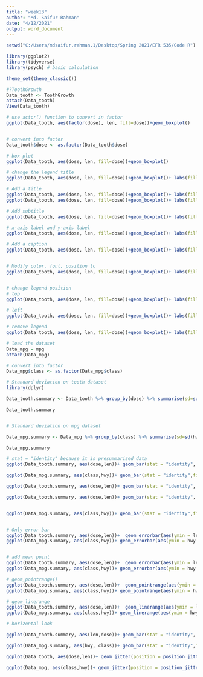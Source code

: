 ---
title: "week13"
author: "Md. Saifur Rahman"
date: "4/12/2021"
output: word_document
---


```{r setup the working directory, include=FALSE}
setwd("C:/Users/mdsaifur.rahman.1/Desktop/Spring 2021/EFR 535/Code R")

```

```{r load package, include=FALSE}
library(ggplot2)
library(tidyverse)
library(psych) # basic calculation

```

```{r set all theme as classic from ggplot2, include=FALSE}
theme_set(theme_classic())
```

```{r load data, view data and attach the data}
#?ToothGrowth
Data_tooth <- ToothGrowth
attach(Data_tooth)
View(Data_tooth)

```

```{r box plot}
# use actor() function to convert in factor
ggplot(Data_tooth, aes(factor(dose), len, fill=dose))+geom_boxplot()


# convert into factor
Data_tooth$dose <- as.factor(Data_tooth$dose)

# box plot
ggplot(Data_tooth, aes(dose, len, fill=dose))+geom_boxplot()

# change the legend title
ggplot(Data_tooth, aes(dose, len, fill=dose))+geom_boxplot()+ labs(fill = "Dose(mg)")

# Add a title
ggplot(Data_tooth, aes(dose, len, fill=dose))+geom_boxplot()+ labs(fill = "Dose(mg)", title = "The Effect of Vitamin C on Tooth Growth in Guinea Pigs")
ggplot(Data_tooth, aes(dose, len, fill=dose))+geom_boxplot()+ labs(fill = "Dose(mg)") + ggtitle("The Effect of Vitamin C on Tooth Growth in Guinea Pigs")

# Add subtitle
ggplot(Data_tooth, aes(dose, len, fill=dose))+geom_boxplot()+ labs(fill = "Dose(mg)", title = "The Effect of Vitamin C on Tooth Growth in Guinea Pigs", subtitle = "This is a test \n subtitle")

# x-axis label and y-axis label
ggplot(Data_tooth, aes(dose, len, fill=dose))+geom_boxplot()+ labs(fill = "Dose(mg)", title = "The Effect of Vitamin C on Tooth Growth in Guinea Pigs", subtitle = "This is a test subtitle", x= "Dose", y = "Length")

# Add a caption
ggplot(Data_tooth, aes(dose, len, fill=dose))+geom_boxplot()+ labs(fill = "Dose(mg)", title = "The Effect of Vitamin C on Tooth Growth in Guinea Pigs", subtitle = "This is a test subtitle", x= "Dose", y = "Length", caption = "Dataset source: ggplot ToothGrowth")


# Modify color, font, position tc
ggplot(Data_tooth, aes(dose, len, fill=dose))+geom_boxplot()+ labs(fill = "Dose(mg)", title = "The Effect of Vitamin C on Tooth Growth in Guinea Pigs", subtitle = "This is a test subtitle", x= "Dose", y = "Length", caption = "Dataset source: ggplot ToothGrowth") + theme(text = element_text(color = "red", family = "serif"),plot.title = element_text(color = "blue", hjust = 0.5, size = 18), plot.subtitle = element_text(size=14, color = "green", hjust = 0.5),axis.title.y = element_text(angle = 45, vjust = .5))


# change legend position
# top
ggplot(Data_tooth, aes(dose, len, fill=dose))+geom_boxplot()+ labs(fill = "Dose(mg)", title = "The Effect of Vitamin C on Tooth Growth in Guinea Pigs", subtitle = "This is a test subtitle", x= "Dose", y = "Length", caption = "Dataset source: ggplot ToothGrowth") + theme(text = element_text(color = "red", family = "serif"),plot.title = element_text(color = "blue", hjust = 0.5, size = 18), plot.subtitle = element_text(size=14, color = "green", hjust = 0.5),axis.title.y = element_text(angle = 45, vjust = .5), legend.position = "top")

# left
ggplot(Data_tooth, aes(dose, len, fill=dose))+geom_boxplot()+ labs(fill = "Dose(mg)", title = "The Effect of Vitamin C on Tooth Growth in Guinea Pigs", subtitle = "This is a test subtitle", x= "Dose", y = "Length", caption = "Dataset source: ggplot ToothGrowth") + theme(text = element_text(color = "red", family = "serif"),plot.title = element_text(color = "blue", hjust = 0.5, size = 18), plot.subtitle = element_text(size=14, color = "green", hjust = 0.5),axis.title.y = element_text(angle = 45, vjust = .5), legend.position = "left")

# remove legend 
ggplot(Data_tooth, aes(dose, len, fill=dose))+geom_boxplot()+ labs(fill = "Dose(mg)", title = "The Effect of Vitamin C on Tooth Growth in Guinea Pigs", subtitle = "This is a test subtitle", x= "Dose", y = "Length", caption = "Dataset source: ggplot ToothGrowth") + theme(text = element_text(color = "red", family = "serif"),plot.title = element_text(color = "blue", hjust = 0.5, size = 18), plot.subtitle = element_text(size=14, color = "green", hjust = 0.5),axis.title.y = element_text(angle = 45, vjust = .5), legend.position = "none")
```

```{r Uncertainity error in R}
# load the dataset
Data_mpg = mpg
attach(Data_mpg)

# convert into factor
Data_mpg$class <- as.factor(Data_mpg$class)

```

```{r Calculate SD}
# Standard deviation on tooth dataset
library(dplyr)

Data_tooth.summary <- Data_tooth %>% group_by(dose) %>% summarise(sd=sd(len,na.rm = TRUE), len = mean(len))

Data_tooth.summary


# Standard deviation on mpg dataset

Data_mpg.summary <- Data_mpg %>% group_by(class) %>% summarise(sd=sd(hwy,na.rm = TRUE), hwy = mean(hwy))

Data_mpg.summary

```

```{r bar plot}
# stat = "identity" because it is presummarized data
ggplot(Data_tooth.summary, aes(dose,len))+ geom_bar(stat = "identity", fill = "lightblue", color = "black")

ggplot(Data_mpg.summary, aes(class,hwy))+ geom_bar(stat = "identity",fill = "lightgreen", color = "black")


```

```{r bar plot with error bar}
ggplot(Data_tooth.summary, aes(dose,len))+ geom_bar(stat = "identity", fill = "lightblue", color = "black")+ geom_errorbar(aes(ymin = len - sd, ymax = len+sd), width = 0.2)

ggplot(Data_tooth.summary, aes(dose,len))+ geom_bar(stat = "identity", fill = "lightblue", color = "black")+ geom_errorbar(aes(ymin = len, ymax = len+sd), width = 0.2)


ggplot(Data_mpg.summary, aes(class,hwy))+ geom_bar(stat = "identity",fill = "lightgreen", color = "black") + geom_errorbar(aes(ymin = hwy - sd, ymax = hwy+sd), width = 0.2)


# Only error bar
ggplot(Data_tooth.summary, aes(dose,len))+  geom_errorbar(aes(ymin = len - sd, ymax = len+sd), width = 0.2)
ggplot(Data_mpg.summary, aes(class,hwy))+ geom_errorbar(aes(ymin = hwy - sd, ymax = hwy+sd), width = 0.2)


# add mean point
ggplot(Data_tooth.summary, aes(dose,len))+  geom_errorbar(aes(ymin = len - sd, ymax = len+sd), width = 0.2) + geom_point()
ggplot(Data_mpg.summary, aes(class,hwy))+ geom_errorbar(aes(ymin = hwy - sd, ymax = hwy+sd), width = 0.2)+ geom_point()

# geom_pointrange()
ggplot(Data_tooth.summary, aes(dose,len))+  geom_pointrange(aes(ymin = len - sd, ymax = len+sd))
ggplot(Data_mpg.summary, aes(class,hwy))+ geom_pointrange(aes(ymin = hwy - sd, ymax = hwy+sd))

# geom_linerange
ggplot(Data_tooth.summary, aes(dose,len))+  geom_linerange(aes(ymin = len - sd, ymax = len+sd))
ggplot(Data_mpg.summary, aes(class,hwy))+ geom_linerange(aes(ymin = hwy - sd, ymax = hwy+sd))

# horizontal look

ggplot(Data_tooth.summary, aes(len,dose))+ geom_bar(stat = "identity", fill = "lightblue", color = "black")+ geom_errorbar(aes(xmin = len - sd, xmax = len+sd), width = 0.2)

ggplot(Data_mpg.summary, aes(hwy, class))+ geom_bar(stat = "identity",fill = "lightgreen", color = "black") + geom_errorbar(aes(xmin = hwy - sd, xmax = hwy+sd), width = 0.2)

```

```{r with jitterd points}
ggplot(Data_tooth, aes(dose,len))+ geom_jitter(position = position_jitter(0.2), color="lightgreen")+ geom_errorbar(aes(ymin = len - sd, ymax = len+sd), width = 0.2, data=Data_tooth.summary)

ggplot(Data_mpg, aes(class,hwy))+ geom_jitter(position = position_jitter(0.2), color="lightgrey") + geom_errorbar(aes(ymin = hwy - sd, ymax = hwy+sd), width = 0.2, data = Data_mpg.summary)

```

